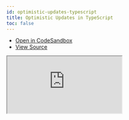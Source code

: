 ```yaml
---
id: optimistic-updates-typescript
title: Optimistic Updates in TypeScript
toc: false
---
```


- [Open in CodeSandbox](https://codesandbox.io/s/github/tannerlinsley/react-query/tree/main/examples/optimistic-updates-typescript)
- [View Source](https://github.com/tannerlinsley/react-query/tree/main/examples/optimistic-updates-typescript)

<iframe
  src="https://codesandbox.io/embed/github/tannerlinsley/react-query/tree/main/examples/optimistic-updates-typescript?autoresize=1&fontsize=14&module=%2Fpages%2Findex.tsx&theme=dark"
  title="tannerlinsley/react-query: optimistic-updates-typescript"
  sandbox="allow-forms allow-modals allow-popups allow-presentation allow-same-origin allow-scripts"
  style={{
    width: '100%',
    height: '80vh',
    border: '0',
    borderRadius: 8,
    overflow: 'hidden',
    position: 'static',
    zIndex: 0,
  }}
></iframe>
